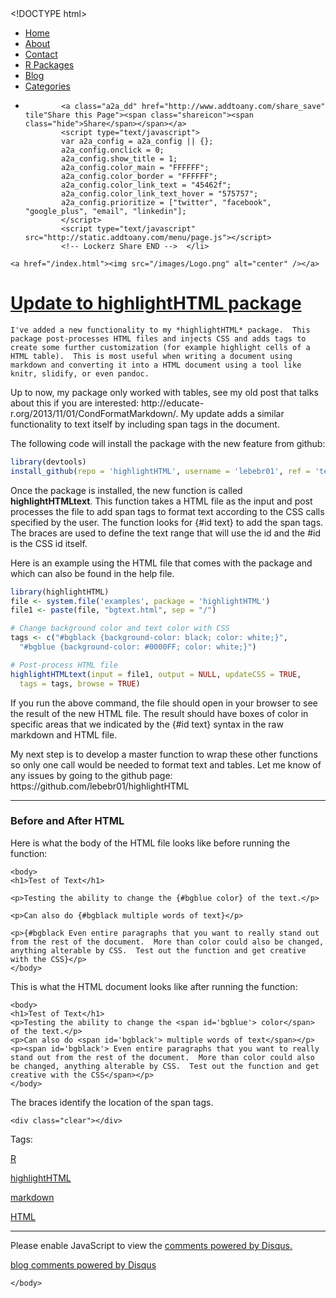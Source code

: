 <!DOCTYPE html>
<html>
  <head>
    <meta charset="utf-8">
    <title>Update to highlightHTML package</title>
    <meta name="author" content="Brandon LeBeau" />
   <link rel="alternate" type="application/rss+xml" title="Educate-R" href="http://educate-r.org/feed.xml">
    <link rel="stylesheet" type="text/css" href="/stylesheets/newstyle.css">
    <link rel="stylesheet" href="/stylesheets/xcodeDkGrey.css">
    <script type='text/javascript' src="/stylesheets/highlight.pack.js"></script>
<script type="text/javascript">

    var _gaq = _gaq || [];
    _gaq.push(['_setAccount', 'UA-43425299-1']);
    _gaq.push(['_trackPageview']);

    (function() {
      var ga = document.createElement('script'); ga.type = 'text/javascript'; ga.async = true;
      ga.src = ('https:' == document.location.protocol ? 'https://ssl' : 'http://www') + '.google-analytics.com/ga.js';
      var s = document.getElementsByTagName('script')[0]; s.parentNode.insertBefore(ga, s);
    })();
 </script>
   </head>

  <body>
    <script>hljs.initHighlightingOnLoad();</script>

 <div id="navigation">
  <ul>
  <li><a href="/index.html">Home</a></li>
  <li><a href="/about.html">About</a></li>
  <li><a href="/contact.html">Contact</a></li>
  <li><a href="/projects.html">R Packages</a></li>
  <li><a href="/blog.html">Blog</a></li>
  <li><a href="/tags.html">Categories</a></li>
  <li>         <!-- Lockerz Share BEGIN -->
            <a class="a2a_dd" href="http://www.addtoany.com/share_save" tile"Share this Page"><span class="shareicon"><span class="hide">Share</span></span></a>
            <script type="text/javascript">
            var a2a_config = a2a_config || {};
            a2a_config.onclick = 0;
            a2a_config.show_title = 1;
            a2a_config.color_main = "FFFFFF";
            a2a_config.color_border = "FFFFFF";
            a2a_config.color_link_text = "45462f";
            a2a_config.color_link_text_hover = "575757";
            a2a_config.prioritize = ["twitter", "facebook",  "google_plus", "email", "linkedin"];
            </script>
            <script type="text/javascript" src="http://static.addtoany.com/menu/page.js"></script>
            <!-- Lockerz Share END -->  </li>
  </ul>
  </div>
  <div id="headerimg">
    <a href="/index.html"><img src="/images/Logo.png" alt="center" /></a>
  </div>
  <div class="content">
  <div class="blog">
   <!-- <h2>Update to highlightHTML package</h2> -->
     <div class="full">
  <h1 class="entry-title">
    <a href="/Rmd/2014-03-14-htmltext.Rmd" title="Update to highlightHTML package" rel="bookmark">Update to highlightHTML package</a>
  </h1>
  <div class="entry-content full-content">
    I've added a new functionality to my *highlightHTML* package.  This package post-processes HTML files and injects CSS and adds tags to create some further customization (for example highlight cells of a HTML table).  This is most useful when writing a document using markdown and converting it into a HTML document using a tool like knitr, slidify, or even pandoc.  

Up to now, my package only worked with tables, see my old post that talks about this if you are interested: http://educate-r.org/2013/11/01/CondFormatMarkdown/.  My update adds a similar functionality to text itself by including span tags in the document.

The following code will install the package with the new feature from github:
```r
library(devtools)
install_github(repo = 'highlightHTML', username = 'lebebr01', ref = 'testing')
```

Once the package is installed, the new function is called **highlightHTMLtext**. This function takes a HTML file as the input and post processes the file to add span tags to format text according to the CSS calls specified by the user.  The function looks for {#id text} to add the span tags.  The braces are used to define the text range that will use the id and the #id is the CSS id itself.  

Here is an example using the HTML file that comes with the package and which can also be found in the help file.

```r
library(highlightHTML)
file <- system.file('examples', package = 'highlightHTML')
file1 <- paste(file, "bgtext.html", sep = "/")

# Change background color and text color with CSS
tags <- c("#bgblack {background-color: black; color: white;}",
  "#bgblue {background-color: #0000FF; color: white;}")

# Post-process HTML file
highlightHTMLtext(input = file1, output = NULL, updateCSS = TRUE,
  tags = tags, browse = TRUE)
```

If you run the above command, the file should open in your browser to see the result of the new HTML file.  The result should have boxes of color in specific areas that we indicated by the {#id text} syntax in the raw markdown and HTML file.

My next step is to develop a master function to wrap these other functions so only one call would be needed to format text and tables.  Let me know of any issues by going to the github page: https://github.com/lebebr01/highlightHTML

****************

### Before and After HTML
Here is what the body of the HTML file looks like before running the function:
<div class="highlight"><pre><code class="language-html" data-lang="html">&lt;body&gt;
&lt;h1&gt;Test of Text&lt;/h1&gt;

&lt;p&gt;Testing the ability to change the {#bgblue color} of the text.&lt;/p&gt;

&lt;p&gt;Can also do {#bgblack multiple words of text}&lt;/p&gt;

&lt;p&gt;{#bgblack Even entire paragraphs that you want to really stand out from the rest of the document.  More than color could also be changed, anything alterable by CSS.  Test out the function and get creative with the CSS}&lt;/p&gt;
&lt;/body&gt;</code></pre></div>

This is what the HTML document looks like after running the function:
<div class="highlight"><pre><code class="language-html" data-lang="html">&lt;body&gt;
&lt;h1&gt;Test of Text&lt;/h1&gt;
&lt;p&gt;Testing the ability to change the &lt;span id=&#39;bgblue&#39;&gt; color&lt;/span&gt; of the text.&lt;/p&gt;
&lt;p&gt;Can also do &lt;span id=&#39;bgblack&#39;&gt; multiple words of text&lt;/span&gt;&lt;/p&gt;
&lt;p&gt;&lt;span id=&#39;bgblack&#39;&gt; Even entire paragraphs that you want to really stand out from the rest of the document.  More than color could also be changed, anything alterable by CSS.  Test out the function and get creative with the CSS&lt;/span&gt;&lt;/p&gt;
&lt;/body&gt;</code></pre></div>

The braces identify the location of the span tags.


    <div class="clear"></div>
  </div>
  <p class="alt-font tight">
    Tags:&nbsp;
    
    <a href="/tags.html#R-ref" >R</a>
    
    <a href="/tags.html#highlightHTML-ref" >highlightHTML</a>
    
    <a href="/tags.html#markdown-ref" >markdown</a>
    
    <a href="/tags.html#HTML-ref" >HTML</a>
    
  </p>
  <p class="by-line">
    <span class="date full-date">
      <abbr class="published" title=""></abbr>
    </span>
  </p>
  <div class="clear"></div>
</div>
<div class="rule">
  <hr/>
</div>

<div id="disqus_thread"></div>
<script type="text/javascript">
  var disqus_shortname = 'rjourney';

  var disqus_url = "http://lebebr01.github.com/Rmd/2014-03-14-htmltext.Rmd";

  (function() {
      var dsq = document.createElement('script'); dsq.type = 'text/javascript'; dsq.async = true;
      dsq.src = 'http://' + disqus_shortname + '.disqus.com/embed.js';
      (document.getElementsByTagName('head')[0] || document.getElementsByTagName('body')[0]).appendChild(dsq);
  })();
</script>
<noscript>Please enable JavaScript to view the <a href="http://disqus.com/?ref_noscript">comments powered by Disqus.</a></noscript>
<a href="http://disqus.com" class="dsq-brlink">blog comments powered by <span class="logo-disqus">Disqus</span></a>




  </div>
  </div>  
    </body>
</html>
